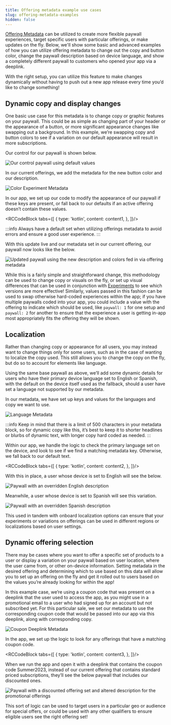 ```yaml
---
title: Offering metadata example use cases
slug: offering-metadata-examples
hidden: false
---
```

[Offering Metadata](/tools/offering-metadata) can be utilized to create more flexible paywall experiences, target specific users with particular offerings, or make updates on the fly.  Below, we'll show some basic and advanced examples of how you can utilize offering metadata to change out the copy and button color, change the paywall description based on device language, and show a completely different paywall to customers who opened your app via a deeplink.

With the right setup, you can utilize this feature to make changes dynamically without having to push out a new app release every time you’d like to change something!

## Dynamic copy and display changes

One basic use case for this metadata is to change copy or graphic features on your paywall. This could be as simple as changing part of your header or the appearance of a button, or more significant appearance changes like swapping out a background. In this example, we’re swapping copy and button colors to see if a variation on our default appearance will result in more subscriptions.

Our control for our paywall is shown below.

![Our control paywall using default values](/images/05b8dd7-Color_Control_9081e32a3321d0889b279003dbfa723c.png)

In our current offerings, we add the metadata for the new button color and our description.

![Color Experiment Metadata](/images/33a060e5-color-experiment-metadata-ffa43eec645c.png)

In our app, we set up our code to modify the appearance of our paywall if these keys are present, or fall back to our defaults if an active offering doesn’t contain these values.


<RCCodeBlock tabs={[
    {
        type: 'kotlin',
        content: content1,
    },
]}/>

:::info
Always have a default set when utilizing offerings metadata to avoid errors and ensure a good user experience.
:::

With this update live and our metadata set in our current offering, our paywall now looks like the below.

![Updated paywall using the new description and colors fed in via offering metadata](/images/86b4c8c-Color_Experiment_54d5d76f4a82592908cb35c19a9a4ab5.png)

While this is a fairly simple and straightforward change, this methodology can be used to change copy or visuals on the fly, or set up visual differences that can be used in conjunction with [Experiments](/tools/experiments-v1) to see which versions are more effective! Similarly, values passed in this fashion can be used to swap otherwise hard-coded experiences within the app; if you have multiple paywalls coded into your app, you could include a value with the offering to indicate which should be used, like `paywall: 1` for one setup and `paywall: 2` for another to ensure that the experience a user is getting in-app most appropriately fits the offering they will be shown.

## Localization

Rather than changing copy or appearance for all users, you may instead want to change things only for some users, such as in the case of wanting to localize the copy used. This still allows you to change the copy on the fly, but do so to account for elements like language.

Using the same base paywall as above, we’ll add some dynamic details for users who have their primary device language set to English or Spanish, with the default on the device itself used as the fallback, should a user have set a language not supported by our metadata.

In our metadata, we have set up keys and values for the languages and copy we want to use.

![Language Metadata](/images/6012253b-language-metadata-76e1060054b5.png)

:::info
Keep in mind that there is a limit of 500 characters in your metadata block, so for dynamic copy like this, it’s best to keep it to shorter headlines or blurbs of dynamic text, with longer copy hard coded as needed.
:::

Within our app, we handle the logic to check the primary language set on the device, and look to see if we find a matching metadata key. Otherwise, we fall back to our default text.


<RCCodeBlock tabs={[
    {
        type: 'kotlin',
        content: content2,
    },
]}/>

With this in place, a user whose device is set to English will see the below.

![Paywall with an overridden English description](/images/2ae2213-Language_English_35deb308eca0ae3efabc40f5a7619621.png)

Meanwhile, a user whose device is set to Spanish will see this variation.

![Paywall with an overridden Spanish description](/images/2f92b3f-Language_Spanish_4ab00bc86bfe2e20b19c52915217d0b2.png)

This used in tandem with onboard localization options can ensure that your experiments or variations on offerings can be used in different regions or localizations based on user settings.

## Dynamic offering selection

There may be cases where you want to offer a specific set of products to a user or display a variation on your paywall based on user location, where the user came from, or other on-device information. Setting metadata in the desired offering and determining which to use based on this data will allow you to set up an offering on the fly and get it rolled out to users based on the values you’re already looking for within the app!

In this example case, we’re using a coupon code that was present on a deeplink that the user used to access the app, as you might use in a promotional email to a user who had signed up for an account but not subscribed yet. For this particular sale, we set our metadata to use the corresponding coupon code that would be passed into our app via this deeplink, along with corresponding copy.

![Coupon Deeplink Metadata](/images/33f6d6b1-coupon-deeplink-metadata-df284a88eb9d.png)

In the app, we set up the logic to look for any offerings that have a matching coupon code.


<RCCodeBlock tabs={[
    {
        type: 'kotlin',
        content: content3,
    },
]}/>

When we run the app and open it with a deeplink that contains the coupon code Summer2023, instead of our current offering that contains standard priced subscriptions, they’ll see the below paywall that includes our discounted ones.

![Paywall with a discounted offering set and altered description for the promotional offerings](/images/007f9fe-With_Coupon_dc7af476bb9db9fcb84757235b47563b.png)

This sort of logic can be used to target users in a particular geo or audience for special offers, or could be used with any other qualifiers to ensure eligible users see the right offering set!
